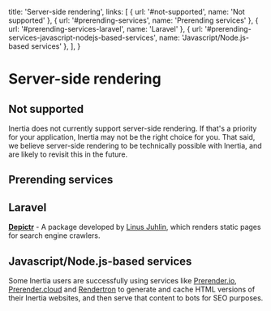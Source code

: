 
  title: 'Server-side rendering',
  links: [
    { url: '#not-supported', name: 'Not supported' },
    { url: '#prerending-services', name: 'Prerending services' },
    { url: '#prerending-services-laravel', name: 'Laravel' },
    { url: '#prerending-services-javascript-nodejs-based-services', name: 'Javascript/Node.js-based services' },
  ],
}

# Server-side rendering

## Not supported

Inertia does not currently support server-side rendering. If that's a priority for your application, Inertia may not be the right choice for you. That said, we believe server-side rendering to be technically possible with Inertia, and are likely to revisit this in the future.

## Prerending services

## Laravel

**[Depictr](https://github.com/juhlinus/depictr)** - A package developed by [Linus Juhlin](https://twitter.com/juhlinus), which renders static pages for search engine crawlers.

## Javascript/Node.js-based services

Some Inertia users are successfully using services like [Prerender.io](https://prerender.io), [Prerender.cloud](https://www.prerender.cloud) and [Rendertron](https://github.com/GoogleChrome/rendertron) to generate and cache HTML versions of their Inertia websites, and then serve that content to bots for SEO purposes.
